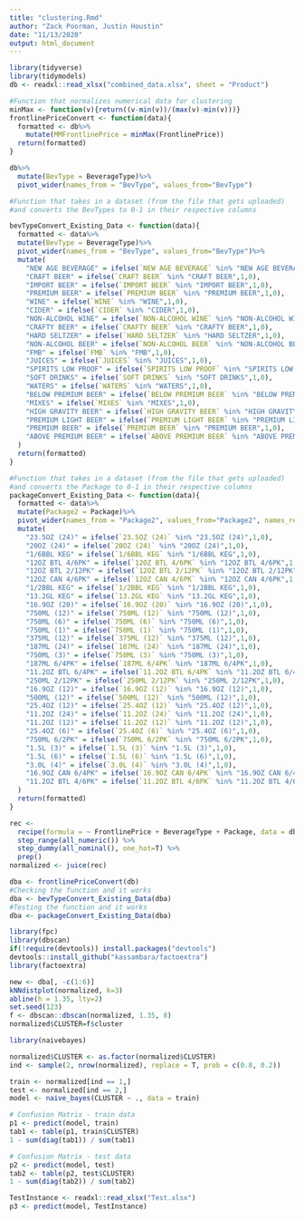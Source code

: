 ```yaml
---
title: "clustering.Rmd"
author: "Zack Poorman, Justin Houstin"
date: "11/13/2020"
output: html_document
---
```


```r
library(tidyverse)
library(tidymodels)
db <- readxl::read_xlsx("combined_data.xlsx", sheet = "Product")
```

```r
#Function that normalizes numerical data for clustering
minMax <- function(v){return((v-min(v))/(max(v)-min(v)))}
frontlinePriceConvert <- function(data){
  formatted <- db%>%
    mutate(MMFrontlinePrice = minMax(FrontlinePrice))
  return(formatted)
}

db%>%
  mutate(BevType = BeverageType)%>%
  pivot_wider(names_from = "BevType", values_from="BevType")

#Function that takes in a dataset (from the file that gets uploaded)
#and converts the BevTypes to 0-1 in their respective columns 

bevTypeConvert_Existing_Data <- function(data){
  formatted <- data%>%
  mutate(BevType = BeverageType)%>%
  pivot_wider(names_from = "BevType", values_from="BevType")%>%
  mutate(
    "NEW AGE BEVERAGE" = ifelse(`NEW AGE BEVERAGE` %in% "NEW AGE BEVERAGE",1,0),
    "CRAFT BEER" = ifelse(`CRAFT BEER` %in% "CRAFT BEER",1,0),
    "IMPORT BEER" = ifelse(`IMPORT BEER` %in% "IMPORT BEER",1,0),
    "PREMIUM BEER" = ifelse(`PREMIUM BEER` %in% "PREMIUM BEER",1,0),
    "WINE" = ifelse(`WINE` %in% "WINE",1,0),
    "CIDER" = ifelse(`CIDER` %in% "CIDER",1,0),
    "NON-ALCOHOL WINE" = ifelse(`NON-ALCOHOL WINE` %in% "NON-ALCOHOL WINE",1,0),
    "CRAFTY BEER" = ifelse(`CRAFTY BEER` %in% "CRAFTY BEER",1,0),
    "HARD SELTZER" = ifelse(`HARD SELTZER` %in% "HARD SELTZER",1,0),
    "NON-ALCOHOL BEER" = ifelse(`NON-ALCOHOL BEER` %in% "NON-ALCOHOL BEER",1,0),
    "FMB" = ifelse(`FMB` %in% "FMB",1,0),
    "JUICES" = ifelse(`JUICES` %in% "JUICES",1,0),
    "SPIRITS LOW PROOF" = ifelse(`SPIRITS LOW PROOF` %in% "SPIRITS LOW PROOF",1,0),
    "SOFT DRINKS" = ifelse(`SOFT DRINKS` %in% "SOFT DRINKS",1,0),
    "WATERS" = ifelse(`WATERS` %in% "WATERS",1,0),
    "BELOW PREMIUM BEER" = ifelse(`BELOW PREMIUM BEER` %in% "BELOW PREMIUM BEER",1,0),
    "MIXES" = ifelse(`MIXES` %in% "MIXES",1,0),
    "HIGH GRAVITY BEER" = ifelse(`HIGH GRAVITY BEER` %in% "HIGH GRAVITY BEER",1,0),
    "PREMIUM LIGHT BEER" = ifelse(`PREMIUM LIGHT BEER` %in% "PREMIUM LIGHT BEER",1,0),
    "PREMIUM BEER" = ifelse(`PREMIUM BEER` %in% "PREMIUM BEER",1,0),
    "ABOVE PREMIUM BEER" = ifelse(`ABOVE PREMIUM BEER` %in% "ABOVE PREMIUM BEER",1,0)
  )
  return(formatted)
}

#Function that takes in a dataset (from the file that gets uploaded)
#and converts the Package to 0-1 in their respective columns
packageConvert_Existing_Data <- function(data){
  formatted <- data%>%
  mutate(Package2 = Package)%>%
  pivot_wider(names_from = "Package2", values_from="Package2", names_repair="unique")%>%
  mutate(
    "23.5OZ (24)" = ifelse(`23.5OZ (24)` %in% "23.5OZ (24)",1,0),
    "20OZ (24)" = ifelse(`20OZ (24)` %in% "20OZ (24)",1,0),
    "1/6BBL KEG" = ifelse(`1/6BBL KEG` %in% "1/6BBL KEG",1,0),
    "12OZ BTL 4/6PK" = ifelse(`12OZ BTL 4/6PK` %in% "12OZ BTL 4/6PK",1,0),
    "12OZ BTL 2/12PK" = ifelse(`12OZ BTL 2/12PK` %in% "12OZ BTL 2/12PK",1,0),
    "12OZ CAN 4/6PK" = ifelse(`12OZ CAN 4/6PK` %in% "12OZ CAN 4/6PK",1,0),
    "1/2BBL KEG" = ifelse(`1/2BBL KEG` %in% "1/2BBL KEG",1,0),
    "13.2GL KEG" = ifelse(`13.2GL KEG` %in% "13.2GL KEG",1,0),
    "16.9OZ (20)" = ifelse(`16.9OZ (20)` %in% "16.9OZ (20)",1,0),
    "750ML (12)" = ifelse(`750ML (12)` %in% "750ML (12)",1,0),
    "750ML (6)" = ifelse(`750ML (6)` %in% "750ML (6)",1,0),
    "750ML (1)" = ifelse(`750ML (1)` %in% "750ML (1)",1,0),
    "375ML (12)" = ifelse(`375ML (12)` %in% "375ML (12)",1,0),
    "187ML (24)" = ifelse(`187ML (24)` %in% "187ML (24)",1,0),
    "750ML (3)" = ifelse(`750ML (3)` %in% "750ML (3)",1,0),
    "187ML 6/4PK" = ifelse(`187ML 6/4PK` %in% "187ML 6/4PK",1,0),
    "11.2OZ BTL 6/4PK" = ifelse(`11.2OZ BTL 6/4PK` %in% "11.2OZ BTL 6/4PK",1,0),
    "250ML 2/12PK" = ifelse(`250ML 2/12PK` %in% "250ML 2/12PK",1,0),
    "16.9OZ (12)" = ifelse(`16.9OZ (12)` %in% "16.9OZ (12)",1,0),
    "500ML (12)" = ifelse(`500ML (12)` %in% "500ML (12)",1,0),
    "25.4OZ (12)" = ifelse(`25.4OZ (12)` %in% "25.4OZ (12)",1,0),
    "11.2OZ (24)" = ifelse(`11.2OZ (24)` %in% "11.2OZ (24)",1,0),
    "11.2OZ (12)" = ifelse(`11.2OZ (12)` %in% "11.2OZ (12)",1,0),
    "25.4OZ (6)" = ifelse(`25.4OZ (6)` %in% "25.4OZ (6)",1,0),
    "750ML 6/2PK" = ifelse(`750ML 6/2PK` %in% "750ML 6/2PK",1,0),
    "1.5L (3)" = ifelse(`1.5L (3)` %in% "1.5L (3)",1,0),
    "1.5L (6)" = ifelse(`1.5L (6)` %in% "1.5L (6)",1,0),
    "3.0L (4)" = ifelse(`3.0L (4)` %in% "3.0L (4)",1,0),
    "16.9OZ CAN 6/4PK" = ifelse(`16.9OZ CAN 6/4PK` %in% "16.9OZ CAN 6/4PK",1,0),
    "11.2OZ BTL 4/6PK" = ifelse(`11.2OZ BTL 4/6PK` %in% "11.2OZ BTL 4/6PK",1,0)
  )
  return(formatted)
}

rec <- 
  recipe(formula = ~ FrontlinePrice + BeverageType + Package, data = db) %>% 
  step_range(all_numeric()) %>% 
  step_dummy(all_nominal(), one_hot=T) %>%
  prep()
normalized <- juice(rec)

dba <- frontlinePriceConvert(db)
#Checking the function and it works
dba <- bevTypeConvert_Existing_Data(dba)
#Testing the function and it works
dba <- packageConvert_Existing_Data(dba)

library(fpc)
library(dbscan)
if(!require(devtools)) install.packages("devtools")
devtools::install_github("kassambara/factoextra")
library(factoextra)

new <- dba[, -c(1:6)]
kNNdistplot(normalized, k=3)
abline(h = 1.35, lty=2)
set.seed(123)
f <- dbscan::dbscan(normalized, 1.35, 8)
normalized$CLUSTER=f$cluster

library(naivebayes)

normalized$CLUSTER <- as.factor(normalized$CLUSTER)
ind <- sample(2, nrow(normalized), replace = T, prob = c(0.8, 0.2))

train <- normalized[ind == 1,]
test <- normalized[ind == 2,]
model <- naive_bayes(CLUSTER ~ ., data = train)

# Confusion Matrix - train data
p1 <- predict(model, train)
tab1 <- table(p1, train$CLUSTER)
1 - sum(diag(tab1)) / sum(tab1)

# Confusion Matrix - test data
p2 <- predict(model, test)
tab2 <- table(p2, test$CLUSTER)
1 - sum(diag(tab2)) / sum(tab2)

TestInstance <- readxl::read_xlsx("Test.xlsx")
p3 <- predict(model, TestInstance)
```